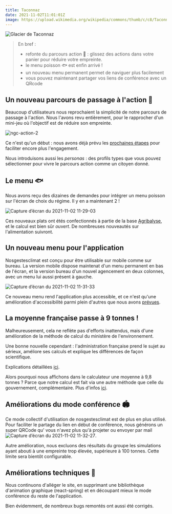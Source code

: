 ---
title: Taconnaz
date: 2021-11-02T11:01:01Z
image: https://upload.wikimedia.org/wikipedia/commons/thumb/c/c8/Taconnaz.JPG/576px-Taconnaz.JPG
---

![Glacier de Taconnaz](https://upload.wikimedia.org/wikipedia/commons/thumb/c/c8/Taconnaz.JPG/576px-Taconnaz.JPG)

> En bref :
>
> - refonte du parcours action 🎯 : glissez des actions dans votre panier pour réduire votre empreinte.
> - le menu poisson 🐟️ est enfin arrivé !
> - un nouveau menu permanent permet de naviguer plus facilement
> - vous pouvez maintenant partager vos liens de conférence avec un QRcode

## Un nouveau parcours de passage à l'action 🎯

Beaucoup d'utilisateurs nous reprochaient la simplicité de notre parcours de passage à l'action. Nous l'avons revu entièrement, pour le rapprocher d'un mini-jeu où l'objectif est de réduire son empreinte.

![ngc-action-2](https://user-images.githubusercontent.com/1177762/139829768-5759d428-1e0d-4c7d-9fd3-682dbebb1b90.gif)

Ce n'est qu'un début : nous avons déjà prévu les [prochaines étapes](https://github.com/incubateur-ademe/nosgestesclimat-site/issues/359) pour faciliter encore plus l'engagement.

Nous introduisons aussi les _personas_ : des profils types que vous pouvez sélectionner pour vivre le parcours action comme un citoyen donné.

## Le menu 🐟️

Nous avons reçu des dizaines de demandes pour intégrer un menu poisson sur l'écran de choix du régime. Il y en a maintenant 2 !

![Capture d’écran du 2021-11-02 11-29-03](https://user-images.githubusercontent.com/1177762/139830102-bd7cee54-c1fd-454c-8eb0-7ce2a750ffa8.png)

Ces nouveaux plats ont étés confectionnés à partie de la base [Agribalyse](https://agribalyse.fr/), et le calcul est bien sûr _ouvert_. De nombreuses nouveautés sur l'alimentation suivront.

## Un nouveau menu pour l'application

Nosgestesclimat est conçu pour être utilisable sur mobile comme sur bureau. La version mobile dispose maintenat d'un menu permanent en bas de l'écran, et la version bureau d'un nouvel agencement en deux colonnes, avec un menu lui aussi présent à gauche.

![Capture d’écran du 2021-11-02 11-31-33](https://user-images.githubusercontent.com/1177762/139830463-203c8896-0eda-49ad-ba45-be1a19e180de.png)

Ce nouveau menu rend l'application plus accessible, et ce n'est qu'une amélioration d'accessibilité parmi plein d'autres que nous avons [prévues](https://github.com/incubateur-ademe/nosgestesclimat-site/issues/350).

## La moyenne française passe à 9 tonnes !

Malheureusement, cela ne reflète pas d'efforts inattendus, mais d'une amélioration de la méthode de calcul du ministère de l'environnement.

Une bonne nouvelle cependant : l'administration française prend le sujet au sérieux, améliore ses calculs et explique les différences de façon scientifique.

Explications détaillées [ici](https://twitter.com/maeool/status/1453282887583866885).

Alors pourquoi nous affichons dans le calculateur une moyenne à 9,8 tonnes ? Parce que notre calcul est fait via une autre méthode que celle du gouvernement, complémentaire. Plus d'infos [ici](https://github.com/incubateur-ademe/nosgestesclimat-site/issues/365#issuecomment-957321261).

## Améliorations du mode conférence 🏟️

Ce mode collectif d'utilisation de nosgestesclimat est de plus en plus utilisé. Pour faciliter le partage du lien en début de conférence, nous générons un super QRCode qu' vous n'avez plus qu'à projeter ou envoyer par mail
![Capture d’écran du 2021-11-02 11-32-27](https://user-images.githubusercontent.com/1177762/139830597-63fe1856-5622-4c52-b7f4-23ccbfaa6bd9.png).

Autre amélioration, nous excluons des résultats du groupe les simulations ayant abouti à une empreinte trop élevée, supérieure à 100 tonnes. Cette limite sera bientôt configurable.

## Améliorations techniques 🐇

Nous continuons d'alléger le site, en supprimant une bibliothèque d'animation graphique (react-spring) et en découpant mieux le mode conférence du reste de l'application.

Bien évidemment, de nombreux bugs remontés ont aussi été corrigés.
